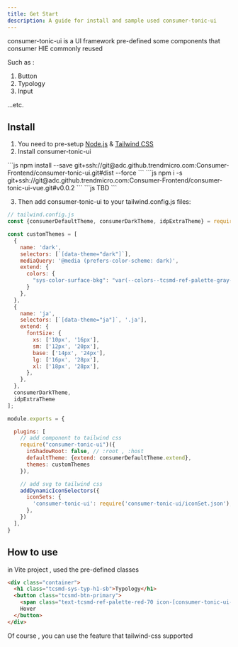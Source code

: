 ```yaml
---
title: Get Start
description: A guide for install and sample used consumer-tonic-ui
---
```


consumer-tonic-ui is a UI framework pre-defined some components that consumer HIE commonly reused

Such as :

1. Button
2. Typology
3. Input

...etc.

## Install

1. You need to pre-setup [Node.js](https://tailwindcss.com/docs/installation) & [Tailwind CSS](https://tailwindcss.com/docs/installation)
2. Install consumer-tonic-ui

<Tabs>
  <TabItem label="Tailwind">
    ```js
    npm install --save git+ssh://git@adc.github.trendmicro.com:Consumer-Frontend/consumer-tonic-ui.git#dist --force
    ```
  </TabItem>
  <TabItem label="Vue">
    ```js
    npm i -s git+ssh://git@adc.github.trendmicro.com:Consumer-Frontend/consumer-tonic-ui-vue.git#v0.0.2
    ```
  </TabItem>
  <TabItem label="React">
    ```js
    TBD
    ```
  </TabItem>
</Tabs>

3. Then add consumer-tonic-ui to your tailwind.config.js files:
```js
// tailwind.config.js
const {consumerDefaultTheme, consumerDarkTheme, idpExtraTheme} = require('consumer-tonic-ui/themes/themes.js');

const customThemes = [
  {
    name: 'dark',
    selectors: [`[data-theme="dark"]`],
    mediaQuery: '@media (prefers-color-scheme: dark)',
    extend: {
      colors: {
        "sys-color-surface-bkg": "var(--colors--tcsmd-ref-palette-gray-100)",
      }
    },
  },
  {
    name: 'ja',
    selectors: [`[data-theme="ja"]`, '.ja'],
    extend: {
      fontSize: {
        xs: ['10px', '16px'],
        sm: ['12px', '20px'],
        base: ['14px', '24px'],
        lg: ['16px', '28px'],
        xl: ['18px', '28px'],
      },
    },
  },
  consumerDarkTheme,
  idpExtraTheme
];

module.exports = {

  plugins: [
    // add component to tailwind css
    require("consumer-tonic-ui")({
      inShadowRoot: false, // :root , :host
      defaultTheme: {extend: consumerDefaultTheme.extend},
      themes: customThemes
    }),

    // add svg to tailwind css
    addDynamicIconSelectors({
      iconSets: {
        'consumer-tonic-ui': require('consumer-tonic-ui/iconSet.json'),
      },
    })
  ],
}
```


## How to use

in Vite project , used the pre-defined classes

```html
<div class="container">
  <h1 class="tcsmd-sys-typ-h1-sb">Typology</h1>
  <button class="tcsmd-btn-primary">
    <span class="text-tcsmd-ref-palette-red-70 icon-[consumer-tonic-ui--small-plus] w-4 h-4"></span>
    Hover
  </button>
</div>
```

Of course , you can use the feature that tailwind-css supported
